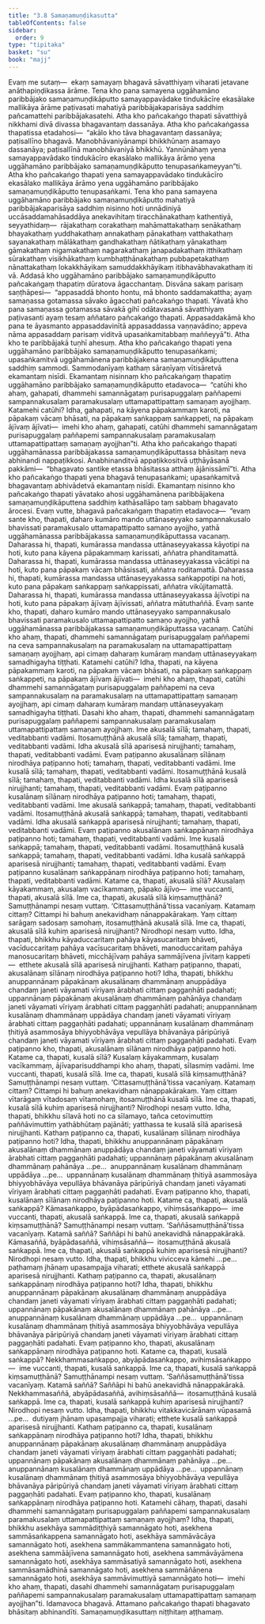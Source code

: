```yaml
---
title: "3.8 Samaṇamuṇḍikasutta"
tableOfContents: false
sidebar:
  order: 9
type: "tipitaka"
basket: "su"
book: "majj"
---
```



<DynamicBreadcrumb />

<Division number="260" book="majj" bookNo="10" page="214">

<Paragraph number="723" book="majj">
Evaṃ me sutaṃ—  ekaṃ samayaṃ bhagavā sāvatthiyaṃ viharati jetavane anāthapiṇḍikassa ārāme. Tena kho pana samayena uggāhamāno paribbājako samaṇamuṇḍikāputto samayappavādake tindukācīre ekasālake mallikāya ārāme paṭivasati mahatiyā paribbājakaparisāya saddhiṃ pañcamattehi paribbājakasatehi. Atha kho pañcakaṅgo thapati sāvatthiyā nikkhami divā divassa bhagavantaṃ dassanāya. Atha kho pañcakaṅgassa thapatissa etadahosi—  “akālo kho tāva bhagavantaṃ dassanāya; paṭisallīno bhagavā. Manobhāvaniyānampi bhikkhūnaṃ asamayo dassanāya; paṭisallīnā manobhāvaniyā bhikkhū. Yannūnāhaṃ yena samayappavādako tindukācīro ekasālako mallikāya ārāmo yena uggāhamāno paribbājako samaṇamuṇḍikāputto tenupasaṅkameyyan”ti. Atha kho pañcakaṅgo thapati yena samayappavādako tindukācīro ekasālako mallikāya ārāmo yena uggāhamāno paribbājako samaṇamuṇḍikāputto tenupasaṅkami.
</Paragraph>

<Paragraph number="724" book="majj">
Tena kho pana samayena uggāhamāno paribbājako samaṇamuṇḍikāputto mahatiyā paribbājakaparisāya saddhiṃ nisinno hoti unnādiniyā uccāsaddamahāsaddāya anekavihitaṃ tiracchānakathaṃ kathentiyā, seyyathidaṃ—  rājakathaṃ corakathaṃ mahāmattakathaṃ senākathaṃ bhayakathaṃ yuddhakathaṃ annakathaṃ pānakathaṃ vatthakathaṃ sayanakathaṃ mālākathaṃ gandhakathaṃ ñātikathaṃ yānakathaṃ gāmakathaṃ nigamakathaṃ nagarakathaṃ janapadakathaṃ itthikathaṃ sūrakathaṃ visikhākathaṃ kumbhaṭṭhānakathaṃ pubbapetakathaṃ nānattakathaṃ lokakkhāyikaṃ samuddakkhāyikaṃ itibhavābhavakathaṃ iti vā.
</Paragraph>

<Paragraph number="725" book="majj">
Addasā kho uggāhamāno paribbājako samaṇamuṇḍikāputto pañcakaṅgaṃ thapatiṃ dūratova āgacchantaṃ. Disvāna sakaṃ parisaṃ saṇṭhāpesi—  “appasaddā bhonto hontu, mā bhonto saddamakattha; ayaṃ samaṇassa gotamassa sāvako āgacchati pañcakaṅgo thapati. Yāvatā kho pana samaṇassa gotamassa sāvakā gihī odātavasanā sāvatthiyaṃ paṭivasanti ayaṃ tesaṃ aññataro pañcakaṅgo thapati. Appasaddakāmā kho pana te āyasmanto appasaddavinītā appasaddassa vaṇṇavādino; appeva nāma appasaddaṃ parisaṃ viditvā upasaṅkamitabbaṃ maññeyyā”ti. Atha kho te paribbājakā tuṇhī ahesuṃ.
</Paragraph>

</Division>
<Division number="261" book="majj" bookNo="10" page="215">

<Paragraph number="726" book="majj">
Atha kho pañcakaṅgo thapati yena uggāhamāno paribbājako samaṇamuṇḍikāputto tenupasaṅkami; upasaṅkamitvā uggāhamānena paribbājakena samaṇamuṇḍikāputtena saddhiṃ sammodi. Sammodanīyaṃ kathaṃ sāraṇīyaṃ vītisāretvā ekamantaṃ nisīdi. Ekamantaṃ nisinnaṃ kho pañcakaṅgaṃ thapatiṃ uggāhamāno paribbājako samaṇamuṇḍikāputto etadavoca—  “catūhi kho ahaṃ, gahapati, dhammehi samannāgataṃ purisapuggalaṃ paññapemi sampannakusalaṃ paramakusalaṃ uttamapattipattaṃ samaṇaṃ ayojjhaṃ. Katamehi catūhi? Idha, gahapati, na kāyena pāpakammaṃ karoti, na pāpakaṃ vācaṃ bhāsati, na pāpakaṃ saṅkappaṃ saṅkappeti, na pāpakaṃ ājīvaṃ ājīvati—  imehi kho ahaṃ, gahapati, catūhi dhammehi samannāgataṃ purisapuggalaṃ paññapemi sampannakusalaṃ paramakusalaṃ uttamapattipattaṃ samaṇaṃ ayojjhan”ti.
</Paragraph>

<Paragraph number="727" book="majj">
Atha kho pañcakaṅgo thapati uggāhamānassa paribbājakassa samaṇamuṇḍikāputtassa bhāsitaṃ neva abhinandi nappaṭikkosi. Anabhinanditvā appaṭikkositvā uṭṭhāyāsanā pakkāmi—  “bhagavato santike etassa bhāsitassa atthaṃ ājānissāmī”ti. Atha kho pañcakaṅgo thapati yena bhagavā tenupasaṅkami; upasaṅkamitvā bhagavantaṃ abhivādetvā ekamantaṃ nisīdi. Ekamantaṃ nisinno kho pañcakaṅgo thapati yāvatako ahosi uggāhamānena paribbājakena samaṇamuṇḍikāputtena saddhiṃ kathāsallāpo taṃ sabbaṃ bhagavato ārocesi.
</Paragraph>

</Division>
<Division number="262" book="majj" bookNo="10" page="216">

<Paragraph number="728" book="majj">
Evaṃ vutte, bhagavā pañcakaṅgaṃ thapatiṃ etadavoca—  “evaṃ sante kho, thapati, daharo kumāro mando uttānaseyyako sampannakusalo bhavissati paramakusalo uttamapattipatto samaṇo ayojjho, yathā uggāhamānassa paribbājakassa samaṇamuṇḍikāputtassa vacanaṃ. Daharassa hi, thapati, kumārassa mandassa uttānaseyyakassa kāyotipi na hoti, kuto pana kāyena pāpakammaṃ karissati, aññatra phanditamattā. Daharassa hi, thapati, kumārassa mandassa uttānaseyyakassa vācātipi na hoti, kuto pana pāpakaṃ vācaṃ bhāsissati, aññatra roditamattā. Daharassa hi, thapati, kumārassa mandassa uttānaseyyakassa saṅkappotipi na hoti, kuto pana pāpakaṃ saṅkappaṃ saṅkappissati, aññatra vikūjitamattā. Daharassa hi, thapati, kumārassa mandassa uttānaseyyakassa ājīvotipi na hoti, kuto pana pāpakaṃ ājīvaṃ ājīvissati, aññatra mātuthaññā. Evaṃ sante kho, thapati, daharo kumāro mando uttānaseyyako sampannakusalo bhavissati paramakusalo uttamapattipatto samaṇo ayojjho, yathā uggāhamānassa paribbājakassa samaṇamuṇḍikāputtassa vacanaṃ.
</Paragraph>

</Division>
<Division number="263" book="majj" bookNo="10" page="216">

<Paragraph number="729" book="majj">
Catūhi kho ahaṃ, thapati, dhammehi samannāgataṃ purisapuggalaṃ paññapemi na ceva sampannakusalaṃ na paramakusalaṃ na uttamapattipattaṃ samaṇaṃ ayojjhaṃ, api cimaṃ daharaṃ kumāraṃ mandaṃ uttānaseyyakaṃ samadhigayha tiṭṭhati. Katamehi catūhi? Idha, thapati, na kāyena pāpakammaṃ karoti, na pāpakaṃ vācaṃ bhāsati, na pāpakaṃ saṅkappaṃ saṅkappeti, na pāpakaṃ ājīvaṃ ājīvati—  imehi kho ahaṃ, thapati, catūhi dhammehi samannāgataṃ purisapuggalaṃ paññapemi na ceva sampannakusalaṃ na paramakusalaṃ na uttamapattipattaṃ samaṇaṃ ayojjhaṃ, api cimaṃ daharaṃ kumāraṃ mandaṃ uttānaseyyakaṃ samadhigayha tiṭṭhati.
</Paragraph>

<Paragraph number="730" book="majj">
Dasahi kho ahaṃ, thapati, dhammehi samannāgataṃ purisapuggalaṃ paññapemi sampannakusalaṃ paramakusalaṃ uttamapattipattaṃ samaṇaṃ ayojjhaṃ. Ime akusalā sīlā; tamahaṃ, thapati, veditabbanti vadāmi. Itosamuṭṭhānā akusalā sīlā; tamahaṃ, thapati, veditabbanti vadāmi. Idha akusalā sīlā aparisesā nirujjhanti; tamahaṃ, thapati, veditabbanti vadāmi. Evaṃ paṭipanno akusalānaṃ sīlānaṃ nirodhāya paṭipanno hoti; tamahaṃ, thapati, veditabbanti vadāmi.
</Paragraph>

<Paragraph number="731" book="majj">
Ime kusalā sīlā; tamahaṃ, thapati, veditabbanti vadāmi. Itosamuṭṭhānā kusalā sīlā; tamahaṃ, thapati, veditabbanti vadāmi. Idha kusalā sīlā aparisesā nirujjhanti; tamahaṃ, thapati, veditabbanti vadāmi. Evaṃ paṭipanno kusalānaṃ sīlānaṃ nirodhāya paṭipanno hoti; tamahaṃ, thapati, veditabbanti vadāmi.
</Paragraph>

<Paragraph number="732" book="majj">
Ime akusalā saṅkappā; tamahaṃ, thapati, veditabbanti vadāmi. Itosamuṭṭhānā akusalā saṅkappā; tamahaṃ, thapati, veditabbanti vadāmi. Idha akusalā saṅkappā aparisesā nirujjhanti; tamahaṃ, thapati, veditabbanti vadāmi. Evaṃ paṭipanno akusalānaṃ saṅkappānaṃ nirodhāya paṭipanno hoti; tamahaṃ, thapati, veditabbanti vadāmi.
</Paragraph>

<Paragraph number="733" book="majj">
Ime kusalā saṅkappā; tamahaṃ, thapati, veditabbanti vadāmi. Itosamuṭṭhānā kusalā saṅkappā; tamahaṃ, thapati, veditabbanti vadāmi. Idha kusalā saṅkappā aparisesā nirujjhanti; tamahaṃ, thapati, veditabbanti vadāmi. Evaṃ paṭipanno kusalānaṃ saṅkappānaṃ nirodhāya paṭipanno hoti; tamahaṃ, thapati, veditabbanti vadāmi.
</Paragraph>

</Division>
<Division number="264" book="majj" bookNo="10" page="217">

<Paragraph number="734" book="majj">
Katame ca, thapati, akusalā sīlā? Akusalaṃ kāyakammaṃ, akusalaṃ vacīkammaṃ, pāpako ājīvo—  ime vuccanti, thapati, akusalā sīlā.
</Paragraph>

<Paragraph number="735" book="majj">
Ime ca, thapati, akusalā sīlā kiṃsamuṭṭhānā? Samuṭṭhānampi nesaṃ vuttaṃ. ‘Cittasamuṭṭhānā’tissa vacanīyaṃ. Katamaṃ cittaṃ? Cittampi hi bahuṃ anekavidhaṃ nānappakārakaṃ. Yaṃ cittaṃ sarāgaṃ sadosaṃ samohaṃ, itosamuṭṭhānā akusalā sīlā.
</Paragraph>

<Paragraph number="736" book="majj">
Ime ca, thapati, akusalā sīlā kuhiṃ aparisesā nirujjhanti? Nirodhopi nesaṃ vutto. Idha, thapati, bhikkhu kāyaduccaritaṃ pahāya kāyasucaritaṃ bhāveti, vacīduccaritaṃ pahāya vacīsucaritaṃ bhāveti, manoduccaritaṃ pahāya manosucaritaṃ bhāveti, micchājīvaṃ pahāya sammājīvena jīvitaṃ kappeti—  etthete akusalā sīlā aparisesā nirujjhanti.
</Paragraph>

<Paragraph number="737" book="majj">
Kathaṃ paṭipanno, thapati, akusalānaṃ sīlānaṃ nirodhāya paṭipanno hoti? Idha, thapati, bhikkhu anuppannānaṃ pāpakānaṃ akusalānaṃ dhammānaṃ anuppādāya chandaṃ janeti vāyamati vīriyaṃ ārabhati cittaṃ paggaṇhāti padahati; uppannānaṃ pāpakānaṃ akusalānaṃ dhammānaṃ pahānāya chandaṃ janeti vāyamati vīriyaṃ ārabhati cittaṃ paggaṇhāti padahati; anuppannānaṃ kusalānaṃ dhammānaṃ uppādāya chandaṃ janeti vāyamati vīriyaṃ ārabhati cittaṃ paggaṇhāti padahati; uppannānaṃ kusalānaṃ dhammānaṃ ṭhitiyā asammosāya bhiyyobhāvāya vepullāya bhāvanāya pāripūriyā chandaṃ janeti vāyamati vīriyaṃ ārabhati cittaṃ paggaṇhāti padahati. Evaṃ paṭipanno kho, thapati, akusalānaṃ sīlānaṃ nirodhāya paṭipanno hoti.
</Paragraph>

</Division>
<Division number="265" book="majj" bookNo="10" page="218">

<Paragraph number="738" book="majj">
Katame ca, thapati, kusalā sīlā? Kusalaṃ kāyakammaṃ, kusalaṃ vacīkammaṃ, ājīvaparisuddhampi kho ahaṃ, thapati, sīlasmiṃ vadāmi. Ime vuccanti, thapati, kusalā sīlā.
</Paragraph>

<Paragraph number="739" book="majj">
Ime ca, thapati, kusalā sīlā kiṃsamuṭṭhānā? Samuṭṭhānampi nesaṃ vuttaṃ. ‘Cittasamuṭṭhānā’tissa vacanīyaṃ. Katamaṃ cittaṃ? Cittampi hi bahuṃ anekavidhaṃ nānappakārakaṃ. Yaṃ cittaṃ vītarāgaṃ vītadosaṃ vītamohaṃ, itosamuṭṭhānā kusalā sīlā.
</Paragraph>

<Paragraph number="740" book="majj">
Ime ca, thapati, kusalā sīlā kuhiṃ aparisesā nirujjhanti? Nirodhopi nesaṃ vutto. Idha, thapati, bhikkhu sīlavā hoti no ca sīlamayo, tañca cetovimuttiṃ paññāvimuttiṃ yathābhūtaṃ pajānāti; yatthassa te kusalā sīlā aparisesā nirujjhanti.
</Paragraph>

<Paragraph number="741" book="majj">
Kathaṃ paṭipanno ca, thapati, kusalānaṃ sīlānaṃ nirodhāya paṭipanno hoti? Idha, thapati, bhikkhu anuppannānaṃ pāpakānaṃ akusalānaṃ dhammānaṃ anuppādāya chandaṃ janeti vāyamati vīriyaṃ ārabhati cittaṃ paggaṇhāti padahati; uppannānaṃ pāpakānaṃ akusalānaṃ dhammānaṃ pahānāya …pe…  anuppannānaṃ kusalānaṃ dhammānaṃ uppādāya …pe…  uppannānaṃ kusalānaṃ dhammānaṃ ṭhitiyā asammosāya bhiyyobhāvāya vepullāya bhāvanāya pāripūriyā chandaṃ janeti vāyamati vīriyaṃ ārabhati cittaṃ paggaṇhāti padahati. Evaṃ paṭipanno kho, thapati, kusalānaṃ sīlānaṃ nirodhāya paṭipanno hoti.
</Paragraph>

</Division>
<Division number="266" book="majj" bookNo="10" page="219">

<Paragraph number="742" book="majj">
Katame ca, thapati, akusalā saṅkappā? Kāmasaṅkappo, byāpādasaṅkappo, vihiṃsāsaṅkappo—  ime vuccanti, thapati, akusalā saṅkappā.
</Paragraph>

<Paragraph number="743" book="majj">
Ime ca, thapati, akusalā saṅkappā kiṃsamuṭṭhānā? Samuṭṭhānampi nesaṃ vuttaṃ. ‘Saññāsamuṭṭhānā’tissa vacanīyaṃ. Katamā saññā? Saññāpi hi bahū anekavidhā nānappakārakā. Kāmasaññā, byāpādasaññā, vihiṃsāsaññā—  itosamuṭṭhānā akusalā saṅkappā.
</Paragraph>

<Paragraph number="744" book="majj">
Ime ca, thapati, akusalā saṅkappā kuhiṃ aparisesā nirujjhanti? Nirodhopi nesaṃ vutto. Idha, thapati, bhikkhu vivicceva kāmehi …pe…  paṭhamaṃ jhānaṃ upasampajja viharati; etthete akusalā saṅkappā aparisesā nirujjhanti.
</Paragraph>

<Paragraph number="745" book="majj">
Kathaṃ paṭipanno ca, thapati, akusalānaṃ saṅkappānaṃ nirodhāya paṭipanno hoti? Idha, thapati, bhikkhu anuppannānaṃ pāpakānaṃ akusalānaṃ dhammānaṃ anuppādāya chandaṃ janeti vāyamati vīriyaṃ ārabhati cittaṃ paggaṇhāti padahati; uppannānaṃ pāpakānaṃ akusalānaṃ dhammānaṃ pahānāya …pe…  anuppannānaṃ kusalānaṃ dhammānaṃ uppādāya …pe…  uppannānaṃ kusalānaṃ dhammānaṃ ṭhitiyā asammosāya bhiyyobhāvāya vepullāya bhāvanāya pāripūriyā chandaṃ janeti vāyamati vīriyaṃ ārabhati cittaṃ paggaṇhāti padahati. Evaṃ paṭipanno kho, thapati, akusalānaṃ saṅkappānaṃ nirodhāya paṭipanno hoti.
</Paragraph>

</Division>
<Division number="267" book="majj" bookNo="10" page="219">

<Paragraph number="746" book="majj">
Katame ca, thapati, kusalā saṅkappā? Nekkhammasaṅkappo, abyāpādasaṅkappo, avihiṃsāsaṅkappo—  ime vuccanti, thapati, kusalā saṅkappā.
</Paragraph>

<Paragraph number="747" book="majj">
Ime ca, thapati, kusalā saṅkappā kiṃsamuṭṭhānā? Samuṭṭhānampi nesaṃ vuttaṃ. ‘Saññāsamuṭṭhānā’tissa vacanīyaṃ. Katamā saññā? Saññāpi hi bahū anekavidhā nānappakārakā. Nekkhammasaññā, abyāpādasaññā, avihiṃsāsaññā—  itosamuṭṭhānā kusalā saṅkappā.
</Paragraph>

<Paragraph number="748" book="majj">
Ime ca, thapati, kusalā saṅkappā kuhiṃ aparisesā nirujjhanti? Nirodhopi nesaṃ vutto. Idha, thapati, bhikkhu vitakkavicārānaṃ vūpasamā …pe…  dutiyaṃ jhānaṃ upasampajja viharati; etthete kusalā saṅkappā aparisesā nirujjhanti.
</Paragraph>

<Paragraph number="749" book="majj">
Kathaṃ paṭipanno ca, thapati, kusalānaṃ saṅkappānaṃ nirodhāya paṭipanno hoti? Idha, thapati, bhikkhu anuppannānaṃ pāpakānaṃ akusalānaṃ dhammānaṃ anuppādāya chandaṃ janeti vāyamati vīriyaṃ ārabhati cittaṃ paggaṇhāti padahati; uppannānaṃ pāpakānaṃ akusalānaṃ dhammānaṃ pahānāya …pe…  anuppannānaṃ kusalānaṃ dhammānaṃ uppādāya …pe…  uppannānaṃ kusalānaṃ dhammānaṃ ṭhitiyā asammosāya bhiyyobhāvāya vepullāya bhāvanāya pāripūriyā chandaṃ janeti vāyamati vīriyaṃ ārabhati cittaṃ paggaṇhāti padahati. Evaṃ paṭipanno kho, thapati, kusalānaṃ saṅkappānaṃ nirodhāya paṭipanno hoti.
</Paragraph>

</Division>
<Division number="268" book="majj" bookNo="10" page="220">

<Paragraph number="750" book="majj">
Katamehi cāhaṃ, thapati, dasahi dhammehi samannāgataṃ purisapuggalaṃ paññapemi sampannakusalaṃ paramakusalaṃ uttamapattipattaṃ samaṇaṃ ayojjhaṃ? Idha, thapati, bhikkhu asekhāya sammādiṭṭhiyā samannāgato hoti, asekhena sammāsaṅkappena samannāgato hoti, asekhāya sammāvācāya samannāgato hoti, asekhena sammākammantena samannāgato hoti, asekhena sammāājīvena samannāgato hoti, asekhena sammāvāyāmena samannāgato hoti, asekhāya sammāsatiyā samannāgato hoti, asekhena sammāsamādhinā samannāgato hoti, asekhena sammāñāṇena samannāgato hoti, asekhāya sammāvimuttiyā samannāgato hoti—  imehi kho ahaṃ, thapati, dasahi dhammehi samannāgataṃ purisapuggalaṃ paññapemi sampannakusalaṃ paramakusalaṃ uttamapattipattaṃ samaṇaṃ ayojjhan”ti.
</Paragraph>

<Paragraph number="751" book="majj">
Idamavoca bhagavā. Attamano pañcakaṅgo thapati bhagavato bhāsitaṃ abhinandīti.

</Paragraph>
</Division>

<Paragraph number="752" type="center" book="majj">
Samaṇamuṇḍikasuttaṃ niṭṭhitaṃ aṭṭhamaṃ.
</Paragraph>